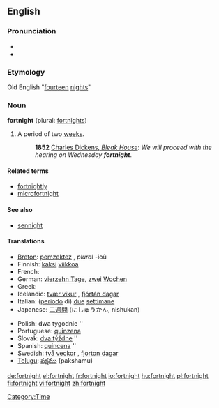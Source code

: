==English==
{{wikipedia}}
===Pronunciation===
*{{IPA|/ˈfɔrtnaɪt/}}
*{{SAMPA|/"fOrtnaIt/}}

===Etymology===
Old English "[[fourteen]] [[night]]s"

===Noun===
'''fortnight''' (plural: [[fortnights]])

# A period of two [[week]]s.
#:'''1852''' [http://www.gutenberg.org/dirs/etext97/blkhs12.txt Charles Dickens, ''Bleak House'']: ''We will proceed with the hearing on Wednesday '''fortnight'''''.

====Related terms====
*[[fortnightly]]
*[[microfortnight]]

====See also====
*[[sennight]]

====Translations====
{{top}}
*[[Breton]]: [[pemzektez]] {{m}}, ''plural'' -ioù
*Finnish: [[kaksi]] [[viikko]]a
*French: {{t|fr|quinzaine|f}}
*German: [[vierzehn Tage]], [[zwei]] [[Wochen]]
*Greek: {{t|el|δεκαπενθήμερο|n}}
*Icelandic: [[tvær vikur]] {{fpl}}, [[fjórtán dagar]] {{npl}}
*Italian: ([[periodo]] di) [[due#Italian|due]] [[settimana|settimane]]
*Japanese: [[二週間]] (にしゅうかん, nishukan)
{{mid}}
*Polish: dwa tygodnie {{m}} {{p}}''
*Portuguese: [[quinzena]] {{f}}
*Slovak: [[týždeň|dva týždne]] {{m}} {{p}}''
*Spanish: [[quincena]] {{f}} {{p}}''
*Swedish: [[två veckor]] {{p}}, [[fjorton dagar]]
*[[Telugu]]: [[పక్షము]] (pakshamu)
{{bottom}}

[[Category:Time]]

[[de:fortnight]]
[[el:fortnight]]
[[fr:fortnight]]
[[io:fortnight]]
[[hu:fortnight]]
[[pl:fortnight]]
[[fi:fortnight]]
[[vi:fortnight]]
[[zh:fortnight]]